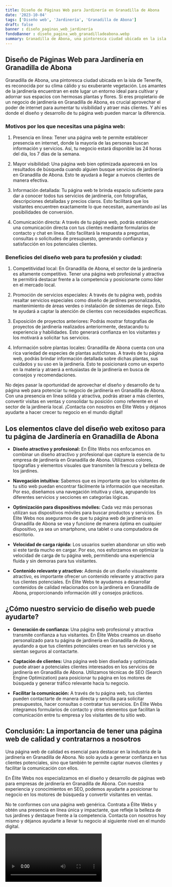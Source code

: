 ```yaml
---
title: Diseño de Páginas Web para Jardinería en Granadilla de Abona
date: '2023-10-04'
tags: ['Diseño web', 'Jardinería', 'Granadilla de Abona']
draft: false
banner : diseño_paginas_web_jardinería
fondoBanner : diseño_pagina_web_granadilladeabona.webp
summary: Granadilla de Abona, una pintoresca ciudad ubicada en la isla de Tenerife, es reconocida por su clima cálido y su exuberante vegetación. Los amantes de la jardinería encuentran en este lugar un entorno ideal para cultivar y adornar sus espacios con hermosas plantas y flores. Si eres propietario de un negocio de jardinería en Granadilla de Abona, es crucial aprovechar el poder de internet para aumentar tu visibilidad y atraer más clientes. Y ahí es donde el diseño y desarrollo de tu página web pueden marcar la diferencia.
---
```


## Diseño de Páginas Web para Jardinería en Granadilla de Abona

Granadilla de Abona, una pintoresca ciudad ubicada en la isla de Tenerife, es reconocida por su clima cálido y su exuberante vegetación. Los amantes de la jardinería encuentran en este lugar un entorno ideal para cultivar y adornar sus espacios con hermosas plantas y flores. Si eres propietario de un negocio de jardinería en Granadilla de Abona, es crucial aprovechar el poder de internet para aumentar tu visibilidad y atraer más clientes. Y ahí es donde el diseño y desarrollo de tu página web pueden marcar la diferencia.

### Motivos por los que necesitas una página web:

1. Presencia en línea: Tener una página web te permite establecer presencia en internet, donde la mayoría de las personas buscan información y servicios. Así, tu negocio estará disponible las 24 horas del día, los 7 días de la semana.

2. Mayor visibilidad: Una página web bien optimizada aparecerá en los resultados de búsqueda cuando alguien busque servicios de jardinería en Granadilla de Abona. Esto te ayudará a llegar a nuevos clientes de manera efectiva.

3. Información detallada: Tu página web te brinda espacio suficiente para dar a conocer todos tus servicios de jardinería, con fotografías, descripciones detalladas y precios claros. Esto facilitará que los visitantes encuentren exactamente lo que necesitan, aumentando así las posibilidades de conversión.

4. Comunicación directa: A través de tu página web, podrás establecer una comunicación directa con tus clientes mediante formularios de contacto y chat en línea. Esto facilitará la respuesta a preguntas, consultas o solicitudes de presupuesto, generando confianza y satisfacción en los potenciales clientes.

### Beneficios del diseño web para tu profesión y ciudad:

1. Competitividad local: En Granadilla de Abona, el sector de la jardinería es altamente competitivo. Tener una página web profesional y atractiva te permitirá destacar frente a la competencia y posicionarte como líder en el mercado local.

2. Promoción de servicios especiales: A través de tu página web, podrás resaltar servicios especiales como diseño de jardines personalizados, mantenimiento de áreas verdes o instalación de sistemas de riego. Esto te ayudará a captar la atención de clientes con necesidades específicas.

3. Exposición de proyectos anteriores: Podrás mostrar fotografías de proyectos de jardinería realizados anteriormente, destacando tu experiencia y habilidades. Esto generará confianza en los visitantes y los motivará a solicitar tus servicios.

4. Información sobre plantas locales: Granadilla de Abona cuenta con una rica variedad de especies de plantas autóctonas. A través de tu página web, podrás brindar información detallada sobre dichas plantas, sus cuidados y su uso en la jardinería. Esto te posicionará como un experto en la materia y atraerá a entusiastas de la jardinería en busca de consejos y recomendaciones.

No dejes pasar la oportunidad de aprovechar el diseño y desarrollo de tu página web para potenciar tu negocio de jardinería en Granadilla de Abona. Con una presencia en línea sólida y atractiva, podrás atraer a más clientes, convertir visitas en ventas y consolidar tu posición como referente en el sector de la jardinería local. ¡Contacta con nosotros en Élite Webs y déjanos ayudarte a hacer crecer tu negocio en el mundo digital!

<GifSeo />

<Cta />

## Los elementos clave del diseño web exitoso para tu página de Jardinería en Granadilla de Abona

- **Diseño atractivo y profesional:** En Élite Webs nos enfocamos en combinar un diseño atractivo y profesional que capture la esencia de tu empresa de jardinería en Granadilla de Abona. Utilizamos colores, tipografías y elementos visuales que transmiten la frescura y belleza de los jardines.

- **Navegación intuitiva:** Sabemos que es importante que los visitantes de tu sitio web puedan encontrar fácilmente la información que necesitan. Por eso, diseñamos una navegación intuitiva y clara, agrupando los diferentes servicios y secciones en categorías lógicas.

- **Optimización para dispositivos móviles:** Cada vez más personas utilizan sus dispositivos móviles para buscar productos y servicios. En Élite Webs nos aseguramos de que tu página web de jardinería en Granadilla de Abona se vea y funcione de manera óptima en cualquier dispositivo, ya sea un smartphone, una tablet o una computadora de escritorio.

- **Velocidad de carga rápida:** Los usuarios suelen abandonar un sitio web si este tarda mucho en cargar. Por eso, nos esforzamos en optimizar la velocidad de carga de tu página web, permitiendo una experiencia fluida y sin demoras para tus visitantes.

- **Contenido relevante y atractivo:** Además de un diseño visualmente atractivo, es importante ofrecer un contenido relevante y atractivo para tus clientes potenciales. En Élite Webs te ayudamos a desarrollar contenidos de calidad relacionados con la jardinería en Granadilla de Abona, proporcionando información útil y consejos prácticos.

## ¿Cómo nuestro servicio de diseño web puede ayudarte?

- **Generación de confianza:** Una página web profesional y atractiva transmite confianza a tus visitantes. En Élite Webs creamos un diseño personalizado para tu página de jardinería en Granadilla de Abona, ayudando a que tus clientes potenciales crean en tus servicios y se sientan seguros al contactarte.

- **Captación de clientes:** Una página web bien diseñada y optimizada puede atraer a potenciales clientes interesados en los servicios de jardinería en Granadilla de Abona. Utilizamos técnicas de SEO (Search Engine Optimization) para posicionar tu página en los motores de búsqueda y generar tráfico relevante hacia tu negocio.

- **Facilitar la comunicación:** A través de tu página web, tus clientes pueden contactarte de manera directa y sencilla para solicitar presupuestos, hacer consultas o contratar tus servicios. En Élite Webs integramos formularios de contacto y otros elementos que facilitan la comunicación entre tu empresa y los visitantes de tu sitio web.

## Conclusión: La importancia de tener una página web de calidad y contratarnos a nosotros

Una página web de calidad es esencial para destacar en la industria de la jardinería en Granadilla de Abona. No solo ayuda a generar confianza en tus clientes potenciales, sino que también te permite captar nuevos clientes y facilitar la comunicación con ellos.

En Élite Webs nos especializamos en el diseño y desarrollo de páginas web para empresas de jardinería en Granadilla de Abona. Con nuestra experiencia y conocimientos en SEO, podemos ayudarte a posicionar tu negocio en los motores de búsqueda y convertir visitantes en ventas.

No te conformes con una página web genérica. Contrata a Élite Webs y obtén una presencia en línea única y impactante, que refleje la belleza de tus jardines y destaque frente a la competencia. Contacta con nosotros hoy mismo y déjanos ayudarte a llevar tu negocio al siguiente nivel en el mundo digital.

<Video />

<CtaBot job='Jardinería' city='Granadilla de Abona'/>

<Gmaps query='Granadilla de Abona+españa+maps' />